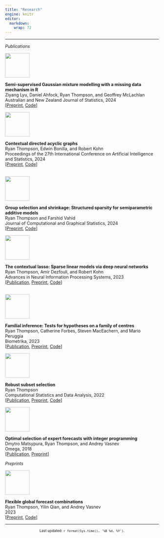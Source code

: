 ```yaml
---
title: "Research"
engine: knitr
editor: 
  markdown: 
    wrap: 72
---
```


------------------------------------------------------------------------

*Publications*

::: grid
::: g-col-1
![](resources/anzjs.png){width="80px"}
:::
::: g-col-8
**Semi-supervised Gaussian mixture modelling with a missing data mechanism in R**\
Ziyang Lyu, Daniel Ahfock, Ryan Thompson, and Geoffrey McLachlan\
Australian and New Zealand Journal of Statistics, 2024\
\[[Preprint](https://arxiv.org/abs/2302.13206), [Code](https://cran.r-project.org/web/packages/gmmsslm/index.html)\]
\
:::
:::

::: grid
::: g-col-1
![](resources/aistats.jpeg){width="80px"}
:::
::: g-col-8
**Contextual directed acyclic graphs**\
Ryan Thompson, Edwin Bonilla, and Robert Kohn\
Proceedings of the 27th International Conference on Artificial Intelligence and Statistics, 2024\
\[[Preprint](https://arxiv.org/abs/2310.15627), [Code](https://github.com/ryan-thompson/ContextualDAG.jl)\]
\
\
:::
:::

::: grid
::: g-col-1
![](resources/jcgs.jpg){width="80px"}
:::
::: g-col-8
**Group selection and shrinkage: Structured sparsity for semiparametric additive models**\
Ryan Thompson and Farshid Vahid\
Journal of Computational and Graphical Statistics, 2024\
\[[Preprint](https://arxiv.org/abs/2105.12081), [Code](https://github.com/ryan-thompson/grpsel)\]
\
:::
:::

::: grid
::: g-col-1
![](resources/neurips.png){width="80px"}
:::
::: g-col-8
**The contextual lasso: Sparse linear models via deep neural networks**\
Ryan Thompson, Amir Dezfouli, and Robert Kohn\
Advances in Neural Information Processing Systems, 2023\
\[[Publication](https://proceedings.neurips.cc/paper_files/paper/2023/hash/3f226824426a4d6ae3d3efad8883fc53-Abstract-Conference.html), [Preprint](https://arxiv.org/abs/2302.00878), [Code](https://github.com/ryan-thompson/ContextualLasso.jl)\]\
\
:::
:::

::: grid
::: g-col-1
![](resources/biometrika.jpeg){width="80px"}
:::
::: g-col-8
**Familial inference: Tests for hypotheses on a family of centres**\
Ryan Thompson, Catherine Forbes, Steven MacEachern, and Mario Peruggia\
Biometrika, 2023\
\[[Publication](https://academic.oup.com/biomet/advance-article/doi/10.1093/biomet/asad074/7453377), [Preprint](https://arxiv.org/abs/2202.12540), [Code](https://github.com/ryan-thompson/familial)\]
\
:::
:::

::: grid
::: g-col-1
![](resources/csda.jpg){width="80px"}
:::
::: g-col-8
**Robust subset selection**\
Ryan Thompson\
Computational Statistics and Data Analysis, 2022\
\[[Publication](https://www.sciencedirect.com/science/article/abs/pii/S0167947321002498), [Preprint](https://arxiv.org/abs/2005.08217), [Code](https://github.com/ryan-thompson/robustsubsets)\]
\
:::
:::

::: grid
::: g-col-1
![](resources/omega.jpg){width="80px"}
:::
::: g-col-8
**Optimal selection of expert forecasts with integer programming**\
Dmytro Matsypura, Ryan Thompson, and Andrey Vasnev\
Omega, 2018\
\[[Publication](https://www.sciencedirect.com/science/article/abs/pii/S0305048317300130), [Preprint](https://papers.ssrn.com/sol3/papers.cfm?abstract_id=2894083)\]
\
:::
:::

*Preprints*

::: grid
::: g-col-1
![](resources/arxiv.jpg){width="80px"}
:::
::: g-col-8
**Flexible global forecast combinations**\
Ryan Thompson, Yilin Qian, and Andrey Vasnev\
2023\
\[[Preprint](https://arxiv.org/abs/2207.07318), [Code](https://github.com/ryan-thompson/global-combinations)\]
\
:::
:::

------------------------------------------------------------------------

<center><small>Last updated: `r format(Sys.time(), '%B %d, %Y')`.</small></center>
